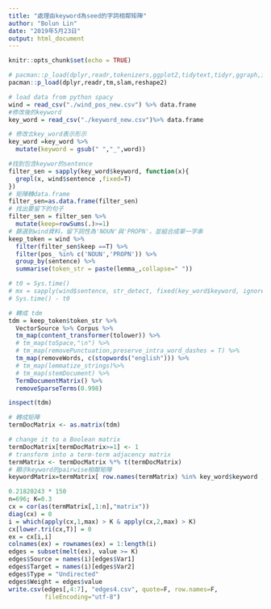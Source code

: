 ```yaml
---
title: "處理由keyword為seed的字詞相鄰矩陣"
author: "Bolun Lin"
date: "2019年5月23日"
output: html_document
---
```


```r
knitr::opts_chunk$set(echo = TRUE)
```

```r
# pacman::p_load(dplyr,readr,tokenizers,ggplot2,tidytext,tidyr,ggraph,igraph,widyr,topicmodels,slam,MASS,wordcloud,randomcoloR,tm,qdap,textstem,corpus,data.table,stringr)
pacman::p_load(dplyr,readr,tm,slam,reshape2)
```

```r
# load data from python spacy
wind = read_csv("./wind_pos_new.csv") %>% data.frame
#修改後的keyword
key_word = read_csv("./keyword_new.csv")%>% data.frame
```


```r
# 修改ㄊkey_word表示形示
key_word =key_word %>%
  mutate(keyword = gsub(" ","_",word))

#找到包含keywor的sentence
filter_sen = sapply(key_word$keyword, function(x){
  grepl(x, wind$sentence ,fixed=T)
})
# 矩陣轉data.frame
filter_sen=as.data.frame(filter_sen)
# 找出要留下的句子
filter_sen = filter_sen %>%
  mutate(keep=rowSums(.)>=1)
# 篩選到wind資料，留下詞性為'NOUN'與'PROPN'，並組合成單一字串
keep_token = wind %>%
  filter(filter_sen$keep ==T) %>%
  filter(pos_ %in% c('NOUN','PROPN')) %>%
  group_by(sentence) %>%
  summarise(token_str = paste(lemma_,collapse=" "))

# t0 = Sys.time()
# mx = sapply(wind$sentence, str_detect, fixed(key_word$keyword, ignore_case=T)) %>% t
# Sys.time() - t0

```


```r

# 轉成 tdm
tdm = keep_token$token_str %>%
  VectorSource %>% Corpus %>% 
  tm_map(content_transformer(tolower)) %>% 
  # tm_map(toSpace,"\n") %>% 
  # tm_map(removePunctuation,preserve_intra_word_dashes = T) %>%
  tm_map(removeWords, c(stopwords("english"))) %>%
  # tm_map(lemmatize_strings)%>%
  # tm_map(stemDocument) %>% 
  TermDocumentMatrix() %>%
  removeSparseTerms(0.998)

inspect(tdm)
```

```r
# 轉成矩陣
termDocMatrix <- as.matrix(tdm)

# change it to a Boolean matrix
termDocMatrix[termDocMatrix>=1] <- 1
# transform into a term-term adjacency matrix
termMatrix <- termDocMatrix %*% t(termDocMatrix)
# 顯示keyword的pairwise相鄰矩陣
keywordMatrix=termMatrix[ row.names(termMatrix) %in% key_word$keyword ,colnames(termMatrix) %in% key_word$keyword]

```

```r
0.21820243 * 150
n=696; K=0.3
cx = cor(as(termMatrix[,1:n],"matrix"))
diag(cx) = 0
i = which(apply(cx,1,max) > K & apply(cx,2,max) > K)
cx[lower.tri(cx,T)] = 0
ex = cx[i,i]
colnames(ex) = rownames(ex) = 1:length(i)
edges = subset(melt(ex), value >= K)
edges$Source = names(i)[edges$Var1]
edges$Target = names(i)[edges$Var2]
edges$Type = "Undirected"
edges$Weight = edges$value
write.csv(edges[,4:7], "edges4.csv", quote=F, row.names=F,
          fileEncoding="utf-8")
```


